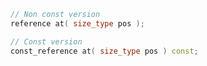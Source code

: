 ```cpp
// Non const version
reference at( size_type pos );

// Const version
const_reference at( size_type pos ) const;
```